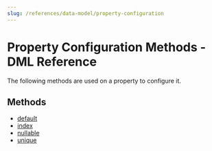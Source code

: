 ```yaml
---
slug: /references/data-model/property-configuration
---
```



# Property Configuration Methods - DML Reference

The following methods are used on a property to configure it.

## Methods

- [default](../Property_Configuration_Methods/methods/dml.Property_Configuration_Methods.default/page.mdx)
- [index](../Property_Configuration_Methods/methods/dml.Property_Configuration_Methods.index/page.mdx)
- [nullable](../Property_Configuration_Methods/methods/dml.Property_Configuration_Methods.nullable/page.mdx)
- [unique](../Property_Configuration_Methods/methods/dml.Property_Configuration_Methods.unique/page.mdx)
